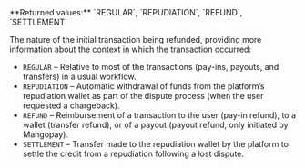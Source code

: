 <ParamField body="InitialTransactionNature" type="string">     
**Returned values:** `REGULAR`, `REPUDIATION`, `REFUND`, `SETTLEMENT`

The nature of the initial transaction being refunded, providing more information about the context in which the transaction occurred:  
- `REGULAR` – Relative to most of the transactions (pay-ins, payouts, and transfers) in a usual workflow.  
- `REPUDIATION` – Automatic withdrawal of funds from the platform’s repudiation wallet as part of the dispute process (when the user requested a chargeback).  
- `REFUND` – Reimbursement of a transaction to the user (pay-in refund), to a wallet (transfer refund), or of a payout (payout refund, only initiated by Mangopay).  
- `SETTLEMENT` – Transfer made to the repudiation wallet by the platform to settle the credit from a repudiation following a lost dispute.  
</ParamField>